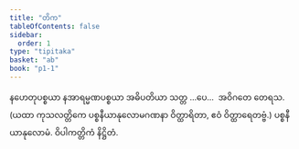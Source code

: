 ```yaml
---
title: "တိက"
tableOfContents: false
sidebar:
  order: 1
type: "tipitaka"
basket: "ab"
book: "p1-1"
---
```



<DynamicBreadcrumb />

<Paragraph number="2433" type="center" book="p1-1">
နဟေတုပစ္စယာ နအာရမ္မဏပစ္စယာ အဓိပတိယာ သတ္တ …ပေ…  အဝိဂတေ တေရသ.
</Paragraph>

<Paragraph number="2434" type="center" book="p1-1">
(ယထာ ကုသလတ္တိကေ ပစ္စနီယာနုလောမဂဏနာ ဝိတ္ထာရိတာ, ဧဝံ ဝိတ္ထာရေတဗ္ဗံ.)

</Paragraph>

<Paragraph number="2435" type="center" book="p1-1">
ပစ္စနီယာနုလောမံ.



</Paragraph>

<Paragraph number="2436" type="center" book="p1-1">
ဝိပါကတ္တိကံ နိဋ္ဌိတံ.
</Paragraph>